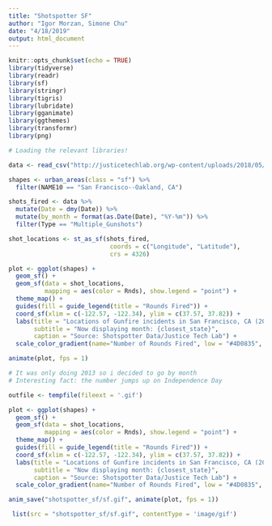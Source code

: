 ```yaml
---
title: "Shotspotter SF"
author: "Igor Morzan, Simone Chu"
date: "4/18/2019"
output: html_document
---
```


```r
knitr::opts_chunk$set(echo = TRUE)
library(tidyverse)
library(readr)
library(sf)
library(stringr)
library(tigris)
library(lubridate)
library(gganimate)
library(ggthemes)
library(transformr)
library(png)

# Loading the relevant libraries!
```

```r
data <- read_csv("http://justicetechlab.org/wp-content/uploads/2018/05/San_Francisco_ShotSpotter.csv")

shapes <- urban_areas(class = "sf") %>%
  filter(NAME10 == "San Francisco--Oakland, CA")
```

```r
shots_fired <- data %>%
  mutate(Date = dmy(Date)) %>%
  mutate(by_month = format(as.Date(Date), "%Y-%m")) %>%
  filter(Type == "Multiple_Gunshots")

shot_locations <- st_as_sf(shots_fired, 
                            coords = c("Longitude", "Latitude"), 
                            crs = 4326)
```

```r
plot <- ggplot(shapes) + 
  geom_sf() +
  geom_sf(data = shot_locations, 
          mapping = aes(color = Rnds), show.legend = "point") + 
  theme_map() +
  guides(fill = guide_legend(title = "Rounds Fired")) +
  coord_sf(xlim = c(-122.57, -122.34), ylim = c(37.57, 37.82)) +
  labs(title = "Locations of Gunfire incidents in San Francisco, CA (2013 - 2015)",
       subtitle = "Now displaying month: {closest_state}", 
       caption = "Source: Shotspotter Data/Justice Tech Lab") +
  scale_color_gradient(name="Number of Rounds Fired", low = "#4D0835", high = "red")

animate(plot, fps = 1)

# It was only doing 2013 so i decided to go by month
# Interesting fact: the number jumps up on Independence Day
```

```r
outfile <- tempfile(fileext = '.gif')

plot <- ggplot(shapes) + 
  geom_sf() +
  geom_sf(data = shot_locations, 
          mapping = aes(color = Rnds), show.legend = "point") + 
  theme_map() +
  guides(fill = guide_legend(title = "Rounds Fired")) +
  coord_sf(xlim = c(-122.57, -122.34), ylim = c(37.57, 37.82)) +
  labs(title = "Locations of Gunfire incidents in San Francisco, CA (2013 - 2015)",
       subtitle = "Now displaying month: {closest_state}", 
       caption = "Source: Shotspotter Data/Justice Tech Lab") +
  scale_color_gradient(name="Number of Rounds Fired", low = "#4D0835", high = "red")

anim_save("shotspotter_sf/sf.gif", animate(plot, fps = 1))

 list(src = "shotspotter_sf/sf.gif", contentType = 'image/gif')

```

